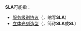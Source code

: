 '''SLA'''可能指：

* [[服务级别协议|服务级别协议]]（{{lang-en|service-level agreement}}，缩写'''SLA'''）
* [[立体光刻造型|立体光刻造型]]（{{Lang-en|stereolithography}}，简称'''SLA'''或'''SL'''）

{{Disambiguation|Cat=三字拉丁字母縮寫消歧義}}